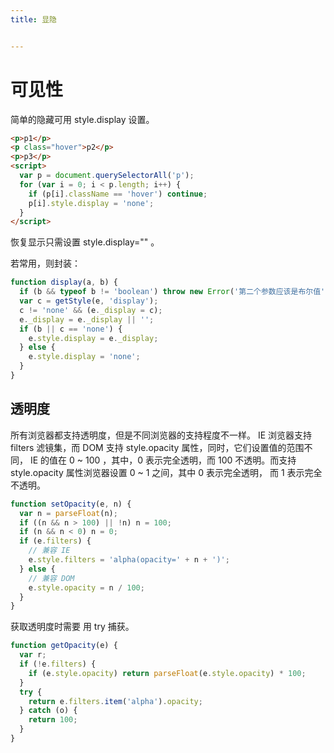 ```yaml
---
title: 显隐


---
```


# 可见性

简单的隐藏可用 style.display 设置。

```html
<p>p1</p>
<p class="hover">p2</p>
<p>p3</p>
<script>
  var p = document.querySelectorAll('p');
  for (var i = 0; i < p.length; i++) {
    if (p[i].className == 'hover') continue;
    p[i].style.display = 'none';
  }
</script>
```

恢复显示只需设置 style.display="" 。

若常用，则封装：

```js
function display(a, b) {
  if (b && typeof b != 'boolean') throw new Error('第二个参数应该是布尔值');
  var c = getStyle(e, 'display');
  c != 'none' && (e._display = c);
  e._display = e._display || '';
  if (b || c == 'none') {
    e.style.display = e._display;
  } else {
    e.style.display = 'none';
  }
}
```

## 透明度

所有浏览器都支持透明度，但是不同浏览器的支持程度不一样。 IE 浏览器支持 filters 滤镜集，而 DOM 支持 style.opacity 属性，同时，它们设置值的范围不同， IE 的值在 0 ~ 100 ，其中，0 表示完全透明，而 100 不透明。而支持 style.opacity 属性浏览器设置 0 ~ 1 之间，其中 0 表示完全透明， 而 1 表示完全不透明。

```js
function setOpacity(e, n) {
  var n = parseFloat(n);
  if ((n && n > 100) || !n) n = 100;
  if (n && n < 0) n = 0;
  if (e.filters) {
    // 兼容 IE
    e.style.filters = 'alpha(opacity=' + n + ')';
  } else {
    // 兼容 DOM
    e.style.opacity = n / 100;
  }
}
```

获取透明度时需要 用 try 捕获。

```js
function getOpacity(e) {
  var r;
  if (!e.filters) {
    if (e.style.opacity) return parseFloat(e.style.opacity) * 100;
  }
  try {
    return e.filters.item('alpha').opacity;
  } catch (o) {
    return 100;
  }
}
```

            